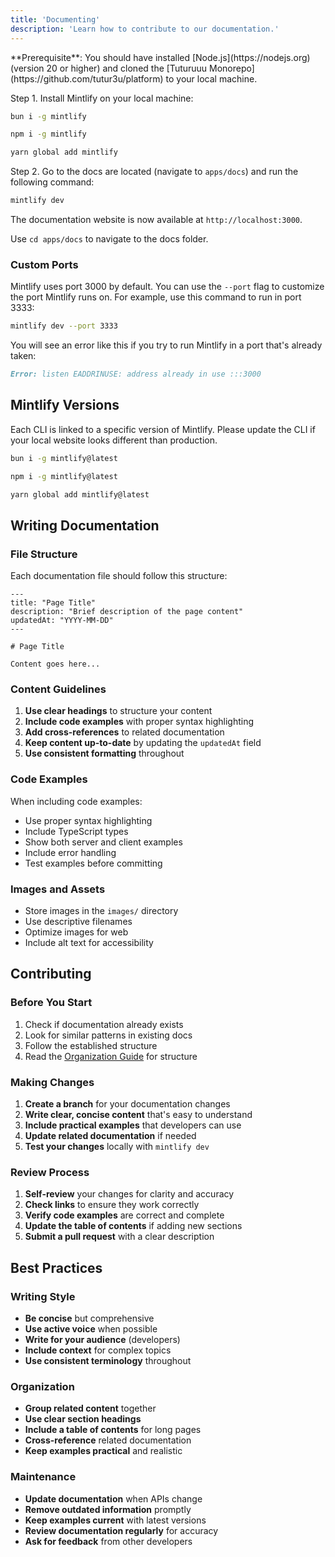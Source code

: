 ```yaml
---
title: 'Documenting'
description: 'Learn how to contribute to our documentation.'
---
```


<Info>
  **Prerequisite**: You should have installed [Node.js](https://nodejs.org)
  (version 20 or higher) and cloned the [Tuturuuu
  Monorepo](https://github.com/tutur3u/platform) to your local machine.
</Info>

Step 1. Install Mintlify on your local machine:

<CodeGroup>

```bash bun
bun i -g mintlify
```

```bash npm
npm i -g mintlify
```

```bash yarn
yarn global add mintlify
```

</CodeGroup>

Step 2. Go to the docs are located (navigate to `apps/docs`) and run the following command:

```bash
mintlify dev
```

The documentation website is now available at `http://localhost:3000`.

<Tip>Use `cd apps/docs` to navigate to the docs folder.</Tip>

### Custom Ports

Mintlify uses port 3000 by default. You can use the `--port` flag to customize the port Mintlify runs on. For example, use this command to run in port 3333:

```bash
mintlify dev --port 3333
```

You will see an error like this if you try to run Mintlify in a port that's already taken:

```md
Error: listen EADDRINUSE: address already in use :::3000
```

## Mintlify Versions

Each CLI is linked to a specific version of Mintlify. Please update the CLI if your local website looks different than production.

<CodeGroup>

```bash bun
bun i -g mintlify@latest
```

```bash npm
npm i -g mintlify@latest
```

```bash yarn
yarn global add mintlify@latest
```

</CodeGroup>

## Writing Documentation

### File Structure

Each documentation file should follow this structure:

```mdx
---
title: "Page Title"
description: "Brief description of the page content"
updatedAt: "YYYY-MM-DD"
---

# Page Title

Content goes here...
```

### Content Guidelines

1. **Use clear headings** to structure your content
2. **Include code examples** with proper syntax highlighting
3. **Add cross-references** to related documentation
4. **Keep content up-to-date** by updating the `updatedAt` field
5. **Use consistent formatting** throughout

### Code Examples

When including code examples:

- Use proper syntax highlighting
- Include TypeScript types
- Show both server and client examples
- Include error handling
- Test examples before committing

### Images and Assets

- Store images in the `images/` directory
- Use descriptive filenames
- Optimize images for web
- Include alt text for accessibility

## Contributing

### Before You Start

1. Check if documentation already exists
2. Look for similar patterns in existing docs
3. Follow the established structure
4. Read the [Organization Guide](../organization-guide) for structure

### Making Changes

1. **Create a branch** for your documentation changes
2. **Write clear, concise content** that's easy to understand
3. **Include practical examples** that developers can use
4. **Update related documentation** if needed
5. **Test your changes** locally with `mintlify dev`

### Review Process

1. **Self-review** your changes for clarity and accuracy
2. **Check links** to ensure they work correctly
3. **Verify code examples** are correct and complete
4. **Update the table of contents** if adding new sections
5. **Submit a pull request** with a clear description

## Best Practices

### Writing Style

- **Be concise** but comprehensive
- **Use active voice** when possible
- **Write for your audience** (developers)
- **Include context** for complex topics
- **Use consistent terminology** throughout

### Organization

- **Group related content** together
- **Use clear section headings**
- **Include a table of contents** for long pages
- **Cross-reference** related documentation
- **Keep examples practical** and realistic

### Maintenance

- **Update documentation** when APIs change
- **Remove outdated information** promptly
- **Keep examples current** with latest versions
- **Review documentation regularly** for accuracy
- **Ask for feedback** from other developers
